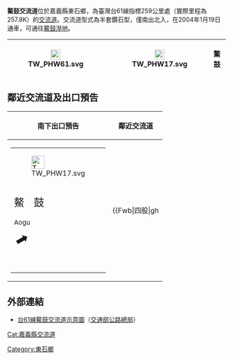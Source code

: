 {{Infobox Taiwan Highway IC
| name = 鰲鼓交流道
| name_en = Aogu Interchange
| rd_type = EX
| rd_number = 61
| exit = 259
| exit_name = 鰲鼓
| location =  [[臺灣|臺灣]][[嘉義縣|嘉義縣]][[東石鄉_(台灣)|東石鄉]][[鰲皷|鰲鼓]]
| connect = {{Jct|country=TWN|TRCY|2}}<br>{{Jct|country=TWN|TRCY|8}}<br>{{Jct|country=TWN|PH|17}}（平面側車道）
| goto = 東石鄉鰲鼓
| class = 半套鑽石型
| time = 2004年1月19日
| other = 
 {{Maplink
 | coord = {{Coord|23.5006629|N|120.1714440|E}}
 | frame = yes
 | plain = yes
 | zoom = 10
 | type = point
 | type2 = shape
 }}
}}
'''鰲鼓交流道'''位於嘉義縣東石鄉，為臺灣台61線指標259公里處（實際里程為257.8K）的[[交流道|交流道]]。交流道型式為半套鑽石型，僅南出北入，在2004年1月19日通車，可通往[[鰲鼓溼地|鰲鼓溼地]]。
{|class="wikitable" style="text-align:center" 
! [[File:TW_PHW61.svg|23px]]
| {{Taiwan Highway IC|259|鰲鼓}}
| [[File:TW_PHW17.svg|23px]]
| '''鰲鼓'''
|}

== 鄰近交流道及出口預告 ==
{|class="toccolours" border="1" cellpadding="4" style="margin:0 auto; border-collapse:collapse; text-align:center; white-space:nowrap"
! 南下出口預告 !! 鄰近交流道
|-
| style="text-align:right; font-size:15px" | {{Taiwan Highway IC|259|鰲鼓}}
{|style="width:130px; background-color:#007F00; text-align:center; color:#FFF; font-weight:bold"
| <div style="margin-top:6px; margin-bottom:3px">[[File:TW_PHW17.svg|30px]]</div>
|-
| <div style="line-height:24px; font-size:24px; word-spacing:15px">鰲 鼓</div><div style="font-size:15px">Aogu</div><div style="margin-bottom:6px; line-height:30px; font-size:36px; transform:rotate(15deg)">⬈</div>
|}
|
{{Start expwy box|[[台灣省道快速公路|台灣省道快速公路]]}}
{{S-expwy IC|[[水井交流道|水井交流道]]|往　[[口湖交流道|口湖交流道]]}}
{{S-line|{{Jct|country=TWN|PH|61}}|259k|#9B0D15}}
{{S-expwy IC|[[東石一交流道|東石一交流道]]|往　[[白水湖交流道|白水湖交流道]]}}
{{Illus}}
{{Fwu|eh|[[口湖鄉|口湖]]}}
{{Fwi|Full|253|水井}}
{{Fwh|ehst}}
{{Fwm|TW PHW61}}
{{Fwh|ehst|259|鰲鼓}}
{{Fwb|四股|gh||TW THWcy2|hu|TW THWcy8||gh|[[鰲皷|鰲鼓]]}}
{{Fwh|ehst}}
{{Fwm|TW PHW61}}
{{Fwh|ehst}}
{{Fwi|hu|261|東石一}}
{{Fwd|eh|[[布袋鎮|布袋]]}}
{{Fwed}}
|}

== 外部連結 ==
* [https://www.thb.gov.tw/resource/upload/Expressway/e6acbda7-ec8d-46b2-9867-56bfec23301e.jpg 台61線鰲鼓交流道示意圖]（[[交通部公路總局|交通部公路總局]]）

{{台61線}}

[[Cat:嘉義縣交流道|Cat:嘉義縣交流道]]
[[Category:東石鄉|Category:東石鄉]]